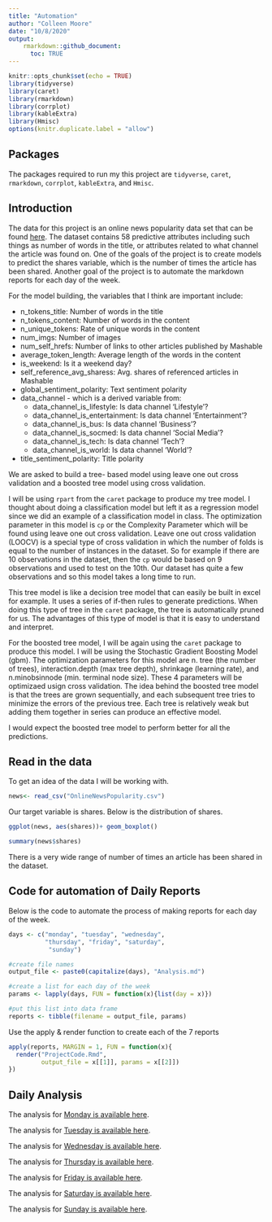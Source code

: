 ```yaml
---
title: "Automation"
author: "Colleen Moore"
date: "10/8/2020"
output: 
    rmarkdown::github_document:
      toc: TRUE
---
```


```r
knitr::opts_chunk$set(echo = TRUE)
library(tidyverse)
library(caret)
library(rmarkdown)
library(corrplot)
library(kableExtra)
library(Hmisc)
options(knitr.duplicate.label = "allow")
```
## Packages
The packages required to run my this project are `tidyverse`, `caret`, `rmarkdown`, `corrplot`, `kableExtra`, and `Hmisc`. 

## Introduction
The data for this project is an online news popularity data set that can be found [here](https://archive.ics.uci.edu/ml/datasets/Online+News+Popularity#). The dataset contains 58 predictive attributes including such things as number of words in the title, or attributes related to what channel the article was found on. One of the goals of the project is to create models to predict the shares variable, which is the number of times the article has been shared. Another goal of the project is to automate the markdown reports for each day of the week.

For the model building, the variables that I think are important include:

* n_tokens_title: Number of words in the title    
* n_tokens_content: Number of words in the content    
* n_unique_tokens: Rate of unique words in the content    
* num_imgs: Number of images     
* num_self_hrefs: Number of links to other articles published by Mashable   
* average_token_length: Average length of the words in the content  
* is_weekend: Is it a weekend day? 
* self_reference_avg_sharess: Avg. shares of referenced articles in Mashable 
* global_sentiment_polarity: Text sentiment polarity
* data_channel - which is  a derived variable from:
    + data_channel_is_lifestyle: Is data channel 'Lifestyle'? 
    + data_channel_is_entertainment: Is data channel 'Entertainment'? 
    + data_channel_is_bus: Is data channel 'Business'? 
    + data_channel_is_socmed: Is data channel 'Social Media'? 
    + data_channel_is_tech: Is data channel 'Tech'? 
    + data_channel_is_world: Is data channel 'World'? 
* title_sentiment_polarity: Title polarity 


We are asked to build a tree- based model using leave one out cross validation and a boosted tree model using cross validation. 

I will be using `rpart` from the `caret` package to produce my tree model. I thought about doing a classification model but left it as a regression model since we did an example of a classification model in class. The optimization parameter in this model is `cp` or the Complexity Parameter which will be found using leave one out cross validation. Leave one out cross validation (LOOCV) is a special type of cross validation in which the number of folds is equal to the number of instances in the dataset. So for example if there are 10 observations in the dataset, then the `cp` would be based on 9 observations and used to test on the 10th. Our dataset has quite a few observations and so this model takes a long time to run.  

This tree model is like a decision tree model that can easily be built in excel for example. It uses a series of if-then rules to generate predictions. When doing this type of tree in the `caret` package, the tree is automatically pruned for us. The advantages of this type of model is that it is easy to understand and interpret. 

For the boosted tree model, I will be again using the `caret` package to produce this model. I will be using the Stochastic Gradient Boosting Model (gbm). The optimization parameters for this model are n. tree (the number of trees), interaction.depth (max tree depth), shrinkage (learning rate), and n.minobsinnode (min. terminal node size). These 4 parameters will be optimizaed usign cross validation. The idea behind the boosted tree model is that the trees are grown sequentially, and each subsequent tree tries to minimize the errors of the previous tree.  Each tree is relatively weak but adding them together in series can produce an effective model. 

I would expect the boosted tree model to perform better for all the predictions. 


## Read in the data
To get an idea of the data I will be working with. 
```r
news<- read_csv("OnlineNewsPopularity.csv")
```

Our target variable is shares. Below is the distribution of shares. 
```r
ggplot(news, aes(shares))+ geom_boxplot()
```

```r
summary(news$shares)
```
There is a very wide range of number of times an article has been shared in the dataset. 

## Code for automation of Daily Reports
Below is the code to automate the process of making reports for each day of the week. 
```r
days <- c("monday", "tuesday", "wednesday",
          "thursday", "friday", "saturday",
           "sunday")

#create file names
output_file <- paste0(capitalize(days), "Analysis.md")

#create a list for each day of the week
params <- lapply(days, FUN = function(x){list(day = x)})

#put this list into data frame
reports <- tibble(filename = output_file, params)
```

Use the apply & render function to create each of the 7 reports
```r
apply(reports, MARGIN = 1, FUN = function(x){
  render("ProjectCode.Rmd", 
         output_file = x[[1]], params = x[[2]])
})
```

## Daily Analysis
The analysis for [Monday is available here](MondayAnalysis.md).

The analysis for [Tuesday is available here](TuesdayAnalysis.md).

The analysis for [Wednesday is available here](WednesdayAnalysis.md).

The analysis for [Thursday is available here](ThursdayAnalysis.md).

The analysis for [Friday is available here](FridayAnalysis.md).

The analysis for [Saturday is available here](SaturdayAnalysis.md).

The analysis for [Sunday is available here](SundayAnalysis.md).










